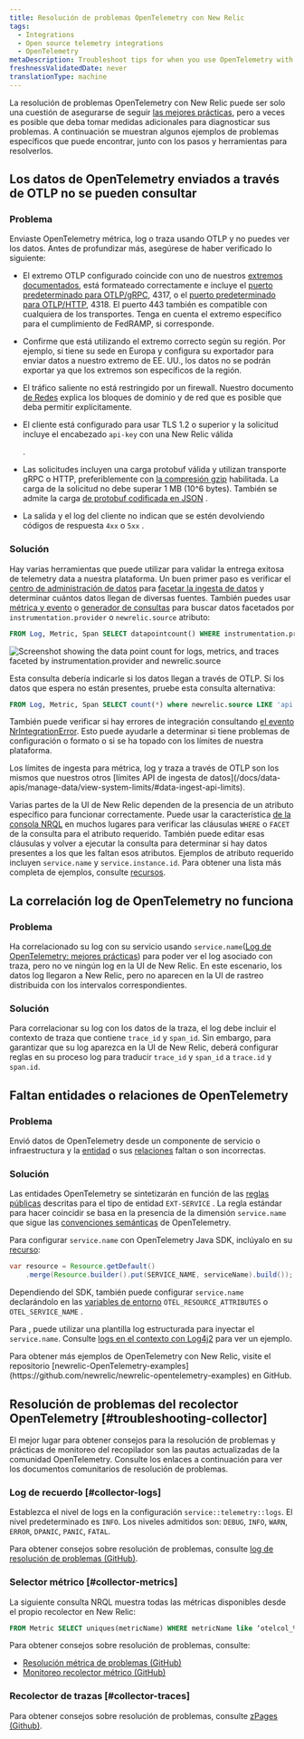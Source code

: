 ```yaml
---
title: Resolución de problemas OpenTelemetry con New Relic
tags:
  - Integrations
  - Open source telemetry integrations
  - OpenTelemetry
metaDescription: Troubleshoot tips for when you use OpenTelemetry with New Relic
freshnessValidatedDate: never
translationType: machine
---
```



La resolución de problemas OpenTelemetry con New Relic puede ser solo una cuestión de asegurarse de seguir [las mejores prácticas](/docs/more-integrations/open-source-telemetry-integrations/opentelemetry/opentelemetry-concepts), pero a veces es posible que deba tomar medidas adicionales para diagnosticar sus problemas. A continuación se muestran algunos ejemplos de problemas específicos que puede encontrar, junto con los pasos y herramientas para resolverlos.

## Los datos de OpenTelemetry enviados a través de OTLP no se pueden consultar

### Problema

Enviaste OpenTelemetry métrica, log o traza usando OTLP y no puedes ver los datos. Antes de profundizar más, asegúrese de haber verificado lo siguiente:

* El extremo OTLP configurado coincide con uno de nuestros [extremos documentados](/docs/more-integrations/open-source-telemetry-integrations/opentelemetry/best-practices/opentelemetry-otlp), está formateado correctamente e incluye el [puerto predeterminado para OTLP/gRPC](https://github.com/open-telemetry/opentelemetry-specification/blob/v1.8.0/specification/protocol/otlp.md#otlpgrpc-default-port), 4317, o el [puerto predeterminado para OTLP/HTTP](https://github.com/open-telemetry/opentelemetry-specification/blob/v1.8.0/specification/protocol/otlp.md#otlphttp-default-port), 4318. El puerto 443 también es compatible con cualquiera de los transportes. Tenga en cuenta el extremo específico para el cumplimiento de FedRAMP, si corresponde.

* Confirme que está utilizando el extremo correcto según su región. Por ejemplo, si tiene su sede en Europa y configura su exportador para enviar datos a nuestro extremo de EE. UU., los datos no se podrán exportar ya que los extremos son específicos de la región.

* El tráfico saliente no está restringido por un firewall. Nuestro documento [de Redes](/docs/using-new-relic/cross-product-functions/install-configure/networks/#opentelemetry) explica los bloques de dominio y de red que es posible que deba permitir explícitamente.

* El cliente está configurado para usar TLS 1.2 o superior y la solicitud incluye el encabezado `api-key` con una New Relic válida

  <InlinePopover type="licenseKey"/>

  .

* Las solicitudes incluyen una carga protobuf válida y utilizan transporte gRPC o HTTP, preferiblemente con [la compresión gzip](/docs/more-integrations/open-source-telemetry-integrations/opentelemetry/opentelemetry-concepts/#compression) habilitada. La carga de la solicitud no debe superar 1 MB (10^6 bytes). También se admite la carga [de protobuf codificada en JSON](https://github.com/open-telemetry/opentelemetry-specification/blob/v1.8.0/specification/protocol/otlp.md#otlphttp-connection) .

* La salida y el log del cliente no indican que se estén devolviendo códigos de respuesta `4xx` o `5xx` .

### Solución

Hay varias herramientas que puede utilizar para validar la entrega exitosa de telemetry data a nuestra plataforma. Un buen primer paso es verificar el [centro de administración de datos](/docs/data-apis/manage-data/manage-your-data/) para [facetar la ingesta de datos](/docs/data-apis/manage-data/manage-data-coming-new-relic/#facet-data-ingest) y determinar cuántos datos llegan de diversas fuentes. También puedes usar [métrica y evento](/docs/query-your-data/explore-query-data/browse-data/introduction-data-explorer/#use-case-troubleshooting) o [generador de consultas](/docs/query-your-data/explore-query-data/query-builder/use-advanced-nrql-mode-query-data) para buscar datos facetados por `instrumentation.provider` o `newrelic.source` atributo:

```sql
FROM Log, Metric, Span SELECT datapointcount() WHERE instrumentation.provider = 'opentelemetry' FACET instrumentation.provider, newrelic.source
```

<img
  title="Screenshot showing the data point count for logs, metrics, and traces faceted by instrumentation.provider and newrelic.source"
  alt="Screenshot showing the data point count for logs, metrics, and traces faceted by instrumentation.provider and newrelic.source"
  src={moreintegrationsOtlpFacetQuery}
/>

Esta consulta debería indicarle si los datos llegan a través de OTLP. Si los datos que espera no están presentes, pruebe esta consulta alternativa:

```sql
FROM Log, Metric, Span SELECT count(*) where newrelic.source LIKE 'api.%.otlp'
```

También puede verificar si hay errores de integración consultando [el evento NrIntegrationError](/docs/data-apis/manage-data/nrintegrationerror/). Esto puede ayudarle a determinar si tiene problemas de configuración o formato o si se ha topado con los límites de nuestra plataforma.

<Callout variant="important">
  Los límites de ingesta para métrica, log y traza a través de OTLP son los mismos que nuestros otros [límites API de ingesta de datos](/docs/data-apis/manage-data/view-system-limits/#data-ingest-api-limits).
</Callout>

Varias partes de la UI de New Relic dependen de la presencia de un atributo específico para funcionar correctamente. Puede usar la característica [de la consola NRQL](/docs/query-your-data/explore-query-data/query-builder/nrql-console/) en muchos lugares para verificar las cláusulas `WHERE` o `FACET` de la consulta para el atributo requerido. También puede editar esas cláusulas y volver a ejecutar la consulta para determinar si hay datos presentes a los que les faltan esos atributos. Ejemplos de atributo requerido incluyen `service.name` y `service.instance.id`. Para obtener una lista más completa de ejemplos, consulte [recursos](/docs/more-integrations/open-source-telemetry-integrations/opentelemetry/opentelemetry-concepts/#resources).

## La correlación log de OpenTelemetry no funciona

### Problema

Ha correlacionado su log con su servicio usando `service.name`([Log de OpenTelemetry: mejores prácticas](/docs/more-integrations/open-source-telemetry-integrations/opentelemetry/best-practices/opentelemetry-best-practices-logs)) para poder ver el log asociado con traza, pero no ve ningún log en la UI de New Relic. En este escenario, los datos log llegaron a New Relic, pero no aparecen en la UI de rastreo distribuida con los intervalos correspondientes.

### Solución

Para correlacionar su log con los datos de la traza, el log debe incluir el contexto de traza que contiene `trace_id` y `span_id`. Sin embargo, para garantizar que su log aparezca en la UI de New Relic, deberá configurar reglas en su proceso log para traducir `trace_id` y `span_id` a `trace.id` y `span.id`.

## Faltan entidades o relaciones de OpenTelemetry

### Problema

Envió datos de OpenTelemetry desde un componente de servicio o infraestructura y la [entidad](/docs/new-relic-one/use-new-relic-one/core-concepts/what-entity-new-relic/) o sus [relaciones](/docs/new-relic-one/use-new-relic-one/core-concepts/what-entity-new-relic/#related-entities) faltan o son incorrectas.

### Solución

Las entidades OpenTelemetry se sintetizarán en función de las [reglas públicas](https://github.com/newrelic/entity-definitions/blob/b8e75d839eed7859044a9bb601a62e5323107350/definitions/ext-service/definition.yml) descritas para el tipo de entidad `EXT-SERVICE` . La regla estándar para hacer coincidir se basa en la presencia de la dimensión `service.name` que sigue las [convenciones semánticas](https://github.com/open-telemetry/opentelemetry-specification/blob/527206ea49e384de957eda105d9425aa8fefca25/specification/overview.md#semantic-conventions) de OpenTelemetry.

Para configurar `service.name` con OpenTelemetry Java SDK, inclúyalo en su [recurso](/docs/more-integrations/open-source-telemetry-integrations/opentelemetry/opentelemetry-concepts/#resources):

```java
var resource = Resource.getDefault()
    .merge(Resource.builder().put(SERVICE_NAME, serviceName).build());
```

Dependiendo del SDK, también puede configurar `service.name` declarándolo en las [variables de entorno](https://github.com/open-telemetry/opentelemetry-specification/blob/20c82de552d08428e8cadaaef3e6cb46812f7c00/specification/sdk-environment-variables.md#general-sdk-configuration) `OTEL_RESOURCE_ATTRIBUTES` o `OTEL_SERVICE_NAME` .

Para <InlinePopover type="logs"/>, puede utilizar una plantilla log estructurada para inyectar el `service.name`. Consulte [logs en el contexto con Log4j2](https://github.com/newrelic/newrelic-opentelemetry-examples/blob/e3f5ee85b4dcd8dd29f8f69d78d122b82a9638ba/other-examples/java/logs-in-context-log4j2/Log4j2EventLayout.json#L2) para ver un ejemplo.

<Callout variant="tip">
  Para obtener más ejemplos de OpenTelemetry con New Relic, visite el repositorio [newrelic-OpenTelemetry-examples](https://github.com/newrelic/newrelic-opentelemetry-examples) en GitHub.
</Callout>

## Resolución de problemas del recolector OpenTelemetry [#troubleshooting-collector]

El mejor lugar para obtener consejos para la resolución de problemas y prácticas de monitoreo del recopilador son las pautas actualizadas de la comunidad OpenTelemetry. Consulte los enlaces a continuación para ver los documentos comunitarios de resolución de problemas.

### Log de recuerdo [#collector-logs]

Establezca el nivel de logs en la configuración `service::telemetry::logs`. El nivel predeterminado es `INFO`. Los niveles admitidos son: `DEBUG`, `INFO`, `WARN`, `ERROR`, `DPANIC`, `PANIC`, `FATAL`.

Para obtener consejos sobre resolución de problemas, consulte [log de resolución de problemas (GitHub)](https://github.com/open-telemetry/opentelemetry-collector/blob/main/docs/troubleshooting.md#logs).

### Selector métrico [#collector-metrics]

La siguiente consulta NRQL muestra todas las métricas disponibles desde el propio recolector en New Relic:

```sql
FROM Metric SELECT uniques(metricName) WHERE metricName like ‘otelcol_%’ LIMIT MAX
```

Para obtener consejos sobre resolución de problemas, consulte:

* [Resolución métrica de problemas (GitHub)](https://github.com/open-telemetry/opentelemetry-collector/blob/main/docs/troubleshooting.md#metrics)
* [Monitoreo recolector métrico (GitHub)](https://github.com/open-telemetry/opentelemetry-collector/blob/main/docs/monitoring.md)

### Recolector de trazas [#collector-traces]

Para obtener consejos sobre resolución de problemas, consulte [zPages (Github)](https://github.com/open-telemetry/opentelemetry-collector/blob/main/docs/troubleshooting.md#zpages).